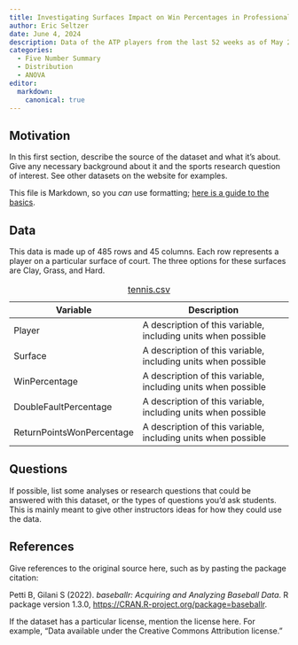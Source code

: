 ```yaml
---
title: Investigating Surfaces Impact on Win Percentages in Professional Tenni
author: Eric Seltzer
date: June 4, 2024
description: Data of the ATP players from the last 52 weeks as of May 27, 2024. Players who have played a minimum of 10 matches overall or 5 matches on a particular surface are included in the table.
categories:
  - Five Number Summary
  - Distribution
  - ANOVA
editor:
  markdown: 
    canonical: true
---
```


## Motivation

In this first section, describe the source of the dataset and what it's about. Give any necessary background about it and the sports research question of interest. See other datasets on the website for examples.

This file is Markdown, so you *can* use formatting; [here is a guide to the basics](https://quarto.org/docs/authoring/markdown-basics.html).

## Data

This data is made up of 485 rows and 45 columns. Each row represents a player on a particular surface of court. The three options for these surfaces are Clay, Grass, and Hard.

| Variable                  | Description                                                   |
|---------------------------|---------------------------------------------------------------|
| Player                    | A description of this variable, including units when possible |
| Surface                   | A description of this variable, including units when possible |
| WinPercentage             | A description of this variable, including units when possible |
| DoubleFaultPercentage     | A description of this variable, including units when possible |
| ReturnPointsWonPercentage | A description of this variable, including units when possible |

: [tennis.csv](../data/tennis.csv)

## Questions

If possible, list some analyses or research questions that could be answered with this dataset, or the types of questions you'd ask students. This is mainly meant to give other instructors ideas for how they could use the data.

## References

Give references to the original source here, such as by pasting the package citation:

Petti B, Gilani S (2022). *baseballr: Acquiring and Analyzing Baseball Data*. R package version 1.3.0, <https://CRAN.R-project.org/package=baseballr>.

If the dataset has a particular license, mention the license here. For example, "Data available under the Creative Commons Attribution license."
